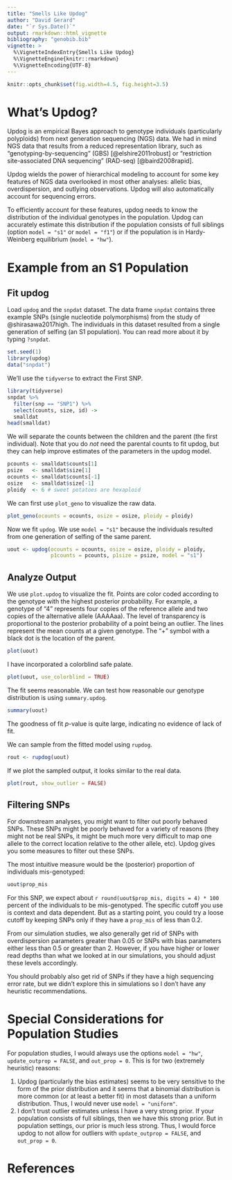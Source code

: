 ```yaml
---
title: "Smells Like Updog"
author: "David Gerard"
date: "`r Sys.Date()`"
output: rmarkdown::html_vignette
bibliography: "genobib.bib"
vignette: >
  %\VignetteIndexEntry{Smells Like Updog}
  %\VignetteEngine{knitr::rmarkdown}
  %\VignetteEncoding{UTF-8}
---
```


```r
knitr::opts_chunk$set(fig.width=4.5, fig.height=3.5) 
```


# What's Updog?

Updog is an empirical Bayes approach to genotype individuals (particularly polyploids) from next generation sequencing (NGS) data. We had in mind NGS data that results from a reduced representation library, such as "genotyping-by-sequencing" (GBS) [@elshire2011robust] or "restriction site-associated DNA sequencing" (RAD-seq) [@baird2008rapid].

Updog wields the power of hierarchical modeling to account for some key features of NGS data overlooked in most other analyses: allelic bias, overdispersion, and outlying observations. Updog will also automatically account for sequencing errors.

To efficiently account for these features, updog needs to know the distribution of the individual genotypes in the population. Updog can accurately estimate this distribution if the population consists of full siblings (option `model = "s1"` or `model = "f1"`) or if the population is in Hardy-Weinberg equilibrium (`model = "hw"`).

# Example from an S1 Population

## Fit updog

Load `updog` and the `snpdat` dataset. The data frame `snpdat` contains three example SNPs (single nucleotide polymorphisms) from the study of @shirasawa2017high. The individuals in this dataset resulted from a single generation of selfing (an S1 population). You can read more about it by typing `?snpdat`.

```r
set.seed(1)
library(updog)
data("snpdat")
```

We'll use the `tidyverse` to extract the First SNP.

```r
library(tidyverse)
snpdat %>% 
  filter(snp == "SNP1") %>%
  select(counts, size, id) ->
  smalldat
head(smalldat)
```

We will separate the counts between the children and the parent (the first individual). Note that you do *not* need the parental counts to fit updog, but they can help improve estimates of the parameters in the updog model.

```r
pcounts <- smalldat$counts[1]
psize   <- smalldat$size[1]
ocounts <- smalldat$counts[-1]
osize   <- smalldat$size[-1]
ploidy  <- 6 # sweet potatoes are hexaploid
```

We can first use `plot_geno` to visualize the raw data.

```r
plot_geno(ocounts = ocounts, osize = osize, ploidy = ploidy)
```

Now we fit `updog`. We use `model = "s1"` because the individuals resulted from one generation of selfing of the same parent.

```r
uout <- updog(ocounts = ocounts, osize = osize, ploidy = ploidy, 
              p1counts = pcounts, p1size = psize, model = "s1")
```

## Analyze Output

We use `plot.updog` to visualize the fit. Points are color coded according to the genotype with the highest posterior probability. For example, a genotype of "4" represents four copies of the reference allele and two copies of the alternative allele (AAAAaa). The level of transparency is proportional to the posterior probability of a point being an outlier. The lines represent the mean counts at a given genotype. The "+" symbol with a black dot is the location of the parent.

```r
plot(uout)
```

I have incorporated a colorblind safe palate.

```r
plot(uout, use_colorblind = TRUE)
```


The fit seems reasonable. We can test how reasonable our genotype distribution is using `summary.updog`.

```r
summary(uout)
```

The goodness of fit $p$-value is quite large, indicating no evidence of lack of fit.

We can sample from the fitted model using `rupdog`.

```r
rout <- rupdog(uout)
```

If we plot the sampled output, it looks similar to the real data.

```r
plot(rout, show_outlier = FALSE)
```

## Filtering SNPs

For downstream analyses, you might want to filter out poorly behaved SNPs. These SNPs might be poorly behaved for a variety of reasons (they might not be real SNPs, it might be much more very difficult to map one allele to the correct location relative to the other allele, etc). Updog gives you some measures to filter out these SNPs.

The most intuitive measure would be the (posterior) proportion of individuals mis-genotyped:
```r
uout$prop_mis
```

For this SNP, we expect about `r round(uout$prop_mis, digits = 4) * 100` percent of the individuals to be mis-genotyped. The specific cutoff you use is context and data dependent. But as a starting point, you could try a loose cutoff by keeping SNPs only if they have a `prop_mis` of less than 0.2.

From our simulation studies, we also generally get rid of SNPs with overdispersion parameters greater than 0.05 or SNPs with bias parameters either less than 0.5 or greater than 2. However, if you have higher or lower read depths than what we looked at in our simulations, you should adjust these levels accordingly.

You should probably also get rid of SNPs if they have a high sequencing error rate, but we didn't explore this in simulations so I don't have any heuristic recommendations.

# Special Considerations for Population Studies

For population studies, I would always use the options `model = "hw"`, `update_outprop = FALSE`, and `out_prop = 0`. This is for two (extremely heuristic) reasons:

1. Updog (particularly the bias estimates) seems to be very sensitive to the form of the prior distribution and it seems that a binomial distribution is more common (or at least a better fit) in most datasets than a uniform distribution. Thus, I would never use `model = "uniform"`.
2. I don't trust outlier estimates unless I have a very strong prior. If your population consists of full siblings, then we have this strong prior. But in population settings, our prior is much less strong. Thus, I would force updog to not allow for outliers with `update_outprop = FALSE`, and `out_prop = 0`.

# References
